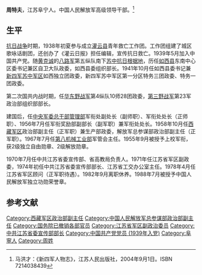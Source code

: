 '''周特夫'''{{BD|1918年|9月|1989年|3月28日||}}，江苏阜宁人。中国人民解放军高级领导干部。<ref>马洪才：《新四军人物志》，江苏人民出版社，2004年9月1日。ISBN 7214038439 </ref>

==生平==
[[抗日战争|抗日战争]]时期，1938年初夏参与成立[[灌云县|灌云县]]青年救亡工作团。工作团组建了城区歌咏话剧团，还创办了《灌云日报》担任编辑，宣传抗日救亡。1939年5月加入中国共产党。随[[黄克诚|黄克诚]]的[[八路军|八路军]]第五纵队南下[[苏中抗日根据地|苏中抗日根据地]]，历任[[如西县|如西县]]东南中心区委书记兼区自卫大队政委，如西县委组织部长。1941年10月任如西县委书记兼[[新四军|新四军]][[苏中军区|苏中军区]]如西独立团政委，新四军苏中军区第一分区特务三团政委、特务一团政委。

第二次国共内战时期，任[[华东野战军|华东野战军]]第4纵队10师28团政委，[[第三野战军|第三野战军]]第23军政治部组织部部长。

建国后，任[[中国人民解放军总干部部|中央军委总干部管理部]]军衔处副处长（副师职）、军衔处处长（正师职）、1956年7月任军衔奖励部副部长（副军职）兼军衔处处长。1958年10月任[[西藏军区|西藏军区]]政治部副主任（正军职）兼生产部政委，解放军总参谋部政治部副主任（正军职）。1967年7月任[[第八机械工业部|第八机械工业部]]军管会主任。1955年9月被授予上校军衔，获2级独立自由勋章、2级解放勋章。

1970年7月任中共江苏省委宣传部、省高教局负责人。1971年任江苏省军区副政委，1974年初任中共江苏省委宣传部部长、江苏省工交办公室主任。1978年4月任江苏省军区顾问（正军职待遇）。1982年9月离职休养。1988年7月被授予中国人民解放军独立功勋荣誉章。

==参考文献==
{{Reflist|2}}

{{DEFAULTSORT:Z}}
[[Category:西藏军区政治部副主任|Category:西藏军区政治部副主任]]
[[Category:中国人民解放军总参谋部政治部副主任|Category:中国人民解放军总参谋部政治部副主任]]
[[Category:国务院已撤销各部官员|Category:国务院已撤销各部官员]]
[[Category:江苏省军区副政治委员|Category:江苏省军区副政治委员]]
[[Category:中共江苏省委宣传部部长|Category:中共江苏省委宣传部部长]]
[[Category:中国共产党党员_(1939年入党)|Category:中国共产党党员 (1939年入党)]]
[[Category:阜寧人|Category:阜寧人]]
[[Category:周姓|Category:周姓]]